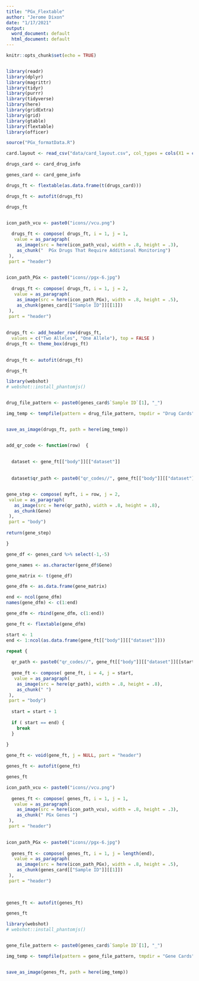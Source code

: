 ```yaml
---
title: "PGx_Flextable"
author: "Jerome Dixon"
date: "1/17/2021"
output:
  word_document: default
  html_document: default
---
```


```r
knitr::opts_chunk$set(echo = TRUE)


library(readr)
library(dplyr) 
library(magrittr) 
library(tidyr) 
library(purrr) 
library(tidyverse) 
library(here)
library(gridExtra)
library(grid)
library(gtable)
library(flextable)
library(officer)

source("PGx_formatData.R")


```



```r


card.layout <- read_csv("data/card_layout.csv", col_types = cols(X1 = col_skip()))

drugs_card <- card_drug_info

genes_card <- card_gene_info


```


```r


drugs_ft <- flextable(as.data.frame(t(drugs_card)))

drugs_ft <- autofit(drugs_ft)

drugs_ft



```



```r


icon_path_vcu <- paste0("icons//vcu.png")
  
  drugs_ft <- compose( drugs_ft, i = 1, j = 1,
   value = as_paragraph(
    as_image(src = here(icon_path_vcu), width = .8, height = .3),
    as_chunk("  PGx Drugs That Require Additional Monitoring")
 ),
 part = "header")
  

icon_path_PGx <- paste0("icons//pgx-6.jpg")
  
  drugs_ft <- compose( drugs_ft, i = 1, j = 2,
   value = as_paragraph(
    as_image(src = here(icon_path_PGx), width = .8, height = .5),
    as_chunk(genes_card[["Sample ID"]][[1]])
 ),
 part = "header")
  
  
drugs_ft <- add_header_row(drugs_ft, 
  values = c("Two Alleles", "One Allele"), top = FALSE )
drugs_ft <- theme_box(drugs_ft)
  

drugs_ft <- autofit(drugs_ft)

drugs_ft

```



```r


library(webshot)
# webshot::install_phantomjs()


drug_file_pattern <- paste0(genes_card$`Sample ID`[1], "_")

img_temp <- tempfile(pattern = drug_file_pattern, tmpdir = "Drug Cards" , fileext = ".png")


save_as_image(drugs_ft, path = here(img_temp))



```



```r


add_qr_code <- function(row)  {
  
  
  dataset <- gene_ft[["body"]][["dataset"]]
  
  
  dataset$qr_path <- paste0("qr_codes//", gene_ft[["body"]][["dataset"]][["Gene"]][[row]], ".png")


gene_step <- compose( myft, i = row, j = 2,
 value = as_paragraph(
   as_image(src = here(qr_path), width = .8, height = .8),
   as_chunk(Gene)
 ),
 part = "body")
  
return(gene_step)

}


```


```r

gene_df <- genes_card %>% select(-1,-5)

gene_names <- as.character(gene_df$Gene)

gene_matrix <- t(gene_df)

gene_dfm <- as.data.frame(gene_matrix)

end <- ncol(gene_dfm)
names(gene_dfm) <- c(1:end)

gene_dfm <- rbind(gene_dfm, c(1:end)) 

gene_ft <- flextable(gene_dfm)

```


```r

start <- 1
end <- 1:ncol(as.data.frame(gene_ft[["body"]][["dataset"]]))

repeat {
  
  qr_path <- paste0("qr_codes//", gene_ft[["body"]][["dataset"]][[start]][1], ".png")
  
  gene_ft <- compose( gene_ft, i = 4, j = start,
   value = as_paragraph(
    as_image(src = here(qr_path), width = .8, height = .8),
    as_chunk(" ")
 ),
 part = "body")
  
  start = start + 1
  
  if ( start == end) {
    break
  }
  
}


```


```r


gene_ft <- void(gene_ft, j = NULL, part = "header")

genes_ft <- autofit(gene_ft)

genes_ft


```




```r


icon_path_vcu <- paste0("icons//vcu.png")
  
  genes_ft <- compose( genes_ft, i = 1, j = 1,
   value = as_paragraph(
    as_image(src = here(icon_path_vcu), width = .8, height = .3),
    as_chunk(" PGx Genes ")
 ),
 part = "header")
  

icon_path_PGx <- paste0("icons//pgx-6.jpg")
  
  genes_ft <- compose( genes_ft, i = 1, j = length(end),
   value = as_paragraph(
    as_image(src = here(icon_path_PGx), width = .8, height = .5),
    as_chunk(genes_card[["Sample ID"]][[1]])
 ),
 part = "header")
  
  

genes_ft <- autofit(genes_ft)

genes_ft


```


```r

library(webshot)
# webshot::install_phantomjs()


gene_file_pattern <- paste0(genes_card$`Sample ID`[1], "_")

img_temp <- tempfile(pattern = gene_file_pattern, tmpdir = "Gene Cards" , fileext = ".png")


save_as_image(genes_ft, path = here(img_temp))



```








